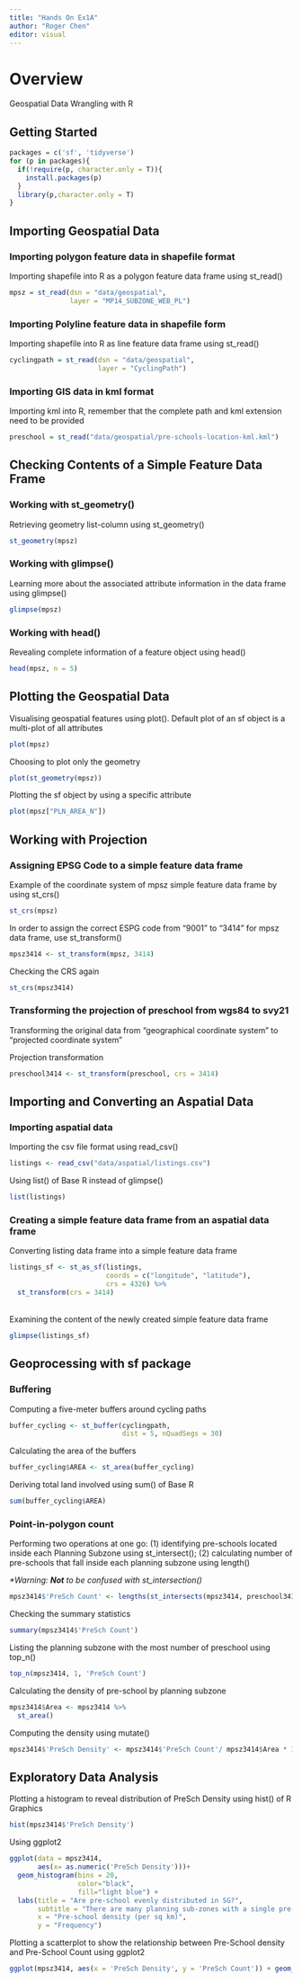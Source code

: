 ```yaml
---
title: "Hands On Ex1A"
author: "Roger Chen"
editor: visual
---
```


# Overview

Geospatial Data Wrangling with R

## Getting Started

```r
packages = c('sf', 'tidyverse')
for (p in packages){
  if(!require(p, character.only = T)){
    install.packages(p)
  }
  library(p,character.only = T)
}
```

## Importing Geospatial Data

### Importing polygon feature data in shapefile format

Importing shapefile into R as a polygon feature data frame using st_read()

```r
mpsz = st_read(dsn = "data/geospatial",
               layer = "MP14_SUBZONE_WEB_PL")
```

### Importing Polyline feature data in shapefile form

Importing shapefile into R as line feature data frame using st_read()

```r
cyclingpath = st_read(dsn = "data/geospatial",
                      layer = "CyclingPath")
```

### Importing GIS data in kml format

Importing kml into R, remember that the complete path and kml extension need to be provided

```r
preschool = st_read("data/geospatial/pre-schools-location-kml.kml")
```

## Checking Contents of a Simple Feature Data Frame

### Working with st_geometry()

Retrieving geometry list-column using st_geometry()

```r
st_geometry(mpsz)
```

### Working with glimpse()

Learning more about the associated attribute information in the data frame using glimpse()

```r
glimpse(mpsz)
```

### Working with head()

Revealing complete information of a feature object using head()

```r
head(mpsz, n = 5)
```

## Plotting the Geospatial Data

Visualising geospatial features using plot(). Default plot of an sf object is a multi-plot of all attributes

```r
plot(mpsz)
```

Choosing to plot only the geometry

```r
plot(st_geometry(mpsz))
```

Plotting the sf object by using a specific attribute

```r
plot(mpsz["PLN_AREA_N"])
```

## Working with Projection

### Assigning EPSG Code to a simple feature data frame

Example of the coordinate system of mpsz simple feature data frame by using st_crs()

```r
st_crs(mpsz)
```

In order to assign the correct ESPG code from "9001" to "3414" for mpsz data frame, use st_transform()

```r
mpsz3414 <- st_transform(mpsz, 3414)
```

Checking the CRS again

```r
st_crs(mpsz3414)
```

### Transforming the projection of preschool from wgs84 to svy21

Transforming the original data from "geographical coordinate system" to "projected coordinate system"

Projection transformation

```r
preschool3414 <- st_transform(preschool, crs = 3414)
```

## Importing and Converting an Aspatial Data

### Importing aspatial data

Importing the csv file format using read_csv()

```r
listings <- read_csv("data/aspatial/listings.csv")
```

Using list() of Base R instead of glimpse()

```r
list(listings)
```

### Creating a simple feature data frame from an aspatial data frame

Converting listing data frame into a simple feature data frame

```r
listings_sf <- st_as_sf(listings,
                        coords = c("longitude", "latitude"),
                        crs = 4326) %>%
  st_transform(crs = 3414)
```

\
Examining the content of the newly created simple feature data frame

```r
glimpse(listings_sf)
```

## Geoprocessing with sf package

### Buffering

Computing a five-meter buffers around cycling paths

```r
buffer_cycling <- st_buffer(cyclingpath,
                            dist = 5, nQuadSegs = 30)
```

Calculating the area of the buffers

```r
buffer_cycling$AREA <- st_area(buffer_cycling)
```

Deriving total land involved using sum() of Base R

```r
sum(buffer_cycling$AREA)
```

### Point-in-polygon count

Performing two operations at one go: (1) identifying pre-schools located inside each Planning Subzone using st_intersect(); (2) calculating number of pre-schools that fall inside each planning subzone using length()

*\*Warning: **Not** to be confused with st_intersection()*

```r
mpsz3414$'PreSch Count' <- lengths(st_intersects(mpsz3414, preschool3414))
```

Checking the summary statistics

```r
summary(mpsz3414$'PreSch Count')
```

Listing the planning subzone with the most number of preschool using top_n()

```r
top_n(mpsz3414, 1, 'PreSch Count')
```

Calculating the density of pre-school by planning subzone

```r
mpsz3414$Area <- mpsz3414 %>%
  st_area()
```

Computing the density using mutate()

```r
mpsz3414$'PreSch Density' <- mpsz3414$'PreSch Count'/ mpsz3414$Area * 1000000
```

## Exploratory Data Analysis

Plotting a histogram to reveal distribution of PreSch Density using hist() of R Graphics

```r
hist(mpsz3414$'PreSch Density')
```

Using ggplot2

```r
ggplot(data = mpsz3414, 
       aes(x= as.numeric('PreSch Density')))+ 
  geom_histogram(bins = 20,
                 color="black",
                 fill="light blue") +
  labs(title = "Are pre-school evenly distributed in SG?",
       subtitle = "There are many planning sub-zones with a single pre-school, on the other hand, \nthere are two planning sub-zones with at least 20 pre-schools",
       x = "Pre-school density (per sq km)",
       y = "Frequency")
```

Plotting a scatterplot to show the relationship between Pre-School density and Pre-School Count using ggplot2

```r
ggplot(mpsz3414, aes(x = 'PreSch Density', y = 'PreSch Count')) + geom_point()
```

\

\
